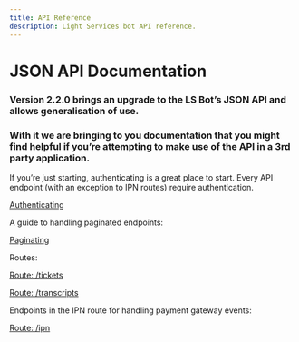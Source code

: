 ```yaml
---
title: API Reference
description: Light Services bot API reference.
---
```


# JSON API Documentation

### Version 2.2.0 brings an upgrade to the LS Bot’s JSON API and allows generalisation of use.

### With it we are bringing to you documentation that you might find helpful if you’re attempting to make use of the API in a 3rd party application.

If you’re just starting, authenticating is a great place to start. Every API endpoint (with an exception to IPN routes) require authentication.

[Authenticating](JSON%20API%20Documentation%205ff2dca9000043cfa77fbb2105a44e30/Authenticating%2018e34ffc58114de1afcc6a29e99fd21f.md)

A guide to handling paginated endpoints:

[Paginating](JSON%20API%20Documentation%205ff2dca9000043cfa77fbb2105a44e30/Paginating%2034025c9ebfba41f6ba32b8167e072971.md)

Routes:

[Route: /tickets](JSON%20API%20Documentation%205ff2dca9000043cfa77fbb2105a44e30/Route%20tickets%2029f7981559ad4c62afbe3f49bd258912.md)

[Route: /transcripts](JSON%20API%20Documentation%205ff2dca9000043cfa77fbb2105a44e30/Route%20transcripts%208bf847a91a8245fb8f8fed4ac0ffe2ca.md)

Endpoints in the IPN route for handling payment gateway events:

[Route: /ipn](JSON%20API%20Documentation%205ff2dca9000043cfa77fbb2105a44e30/Route%20ipn%20adf5e43eb6a144d6a1190607b408d790.md)
